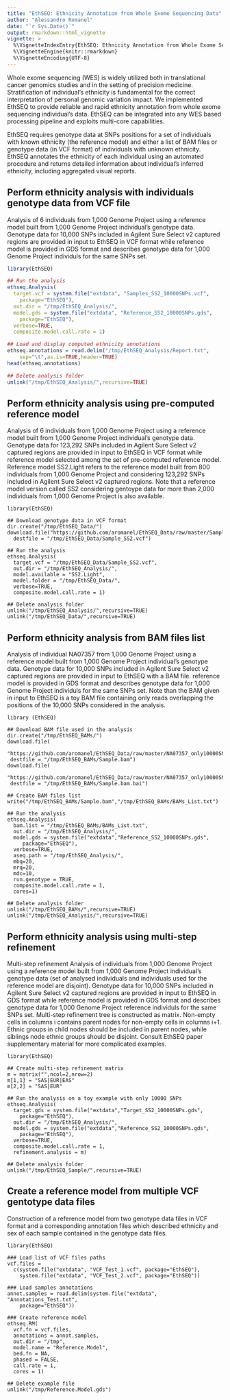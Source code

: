 ```yaml
---
title: "EthSEQ: Ethnicity Annotation from Whole Exome Sequencing Data"
author: "Alessandro Romanel"
date: "`r Sys.Date()`"
output: rmarkdown::html_vignette
vignette: >
  %\VignetteIndexEntry{EthSEQ: Ethnicity Annotation from Whole Exome Sequencing Data}
  %\VignetteEngine{knitr::rmarkdown}
  %\VignetteEncoding{UTF-8}
---
```


Whole exome sequencing (WES) is widely utilized both in translational cancer genomics studies and in the setting of precision medicine. Stratification of individual’s ethnicity is fundamental for the correct interpretation of personal genomic variation impact. We implemented EthSEQ to provide reliable and rapid ethnicity annotation from whole exome sequencing individual’s data. EthSEQ can be integrated into any WES based processing pipeline and exploits multi-core capabilities.

EthSEQ requires genotype data at SNPs positions for a set of individuals with known ethnicity (the reference model) and either a list of BAM files or genotype data (in VCF format) of individuals with unknown ethnicity. EthSEQ annotates the ethnicity of each individual using an automated procedure and returns detailed information
about individual’s inferred ethnicity, including aggregated visual reports. 

## Perform ethnicity analysis with individuals genotype data from VCF file

Analysis of 6 individuals from 1,000 Genome Project using a reference model built from 1,000 Genome Project individual's genotype data. Genotype data for 10,000 SNPs included in Agilent Sure Select v2 captured regions are provided in input to EthSEQ in VCF format while reference model is provided in GDS format and describes genotype data for 1,000 Genome Project individuls for the same SNPs set. 

```r
library(EthSEQ)

## Run the analysis
ethseq.Analysis(
  target.vcf = system.file("extdata", "Samples_SS2_10000SNPs.vcf",
	package="EthSEQ"),
  out.dir = "/tmp/EthSEQ_Analysis/",
  model.gds = system.file("extdata", "Reference_SS2_10000SNPs.gds",
	package="EthSEQ"),
  verbose=TRUE,
  composite.model.call.rate = 1)

## Load and display computed ethnicity annotations
ethseq.annotations = read.delim("/tmp/EthSEQ_Analysis/Report.txt",
	sep="\t",as.is=TRUE,header=TRUE)
head(ethseq.annotations)

## Delete analysis folder
unlink("/tmp/EthSEQ_Analysis/",recursive=TRUE)
```

## Perform ethnicity analysis using pre-computed reference model

Analysis of 6 individuals from 1,000 Genome Project using a reference model built from 1,000 Genome Project individual's genotype data. Genotype data for 123,292 SNPs included in Agilent Sure Select v2 captured regions are provided in input to EthSEQ in VCF format while reference model selected among the set of pre-computed reference model. Reference model SS2.Light refers to the reference model built from 800 individuals from 1,000 Genome Project and considering 123,292 SNPs included in Agilent Sure Select v2 captured regions. Note that a reference model version called SS2 considering gentoype data for more than 2,000 individuals from 1,000 Genome Project is also available.

```
library(EthSEQ)

## Download genotype data in VCF format
dir.create("/tmp/EthSEQ_Data/")
download.file("https://github.com/aromanel/EthSEQ_Data/raw/master/Sample_SS2.vcf",
  destfile = "/tmp/EthSEQ_Data/Sample_SS2.vcf")

## Run the analysis
ethseq.Analysis(
  target.vcf = "/tmp/EthSEQ_Data/Sample_SS2.vcf",
  out.dir = "/tmp/EthSEQ_Analysis/",
  model.available = "SS2.Light",
  model.folder = "/tmp/EthSEQ_Data/",
  verbose=TRUE,
  composite.model.call.rate = 1)

## Delete analysis folder
unlink("/tmp/EthSEQ_Analysis/",recursive=TRUE)
unlink("/tmp/EthSEQ_Data/",recursive=TRUE)
```

## Perform ethnicity analysis from BAM files list

Analysis of individual NA07357 from 1,000 Genome Project using a reference model built from 1,000 Genome Project individual's genotype data. Genotype data for 10,000 SNPs included in Agilent Sure Select v2 captured regions are provided in input to EthSEQ with a BAM file. reference model is provided in GDS format and describes genotype data for 1,000 Genome Project individuls for the same SNPs set. Note than the BAM given in input to EthSEQ is a toy BAM file containing only reads overlapping the positions of the 10,000 SNPs considered in the analysis.

```
library (EthSEQ)

## Download BAM file used in the analysis
dir.create("/tmp/EthSEQ_BAMs/")
download.file(
 "https://github.com/aromanel/EthSEQ_Data/raw/master/NA07357_only10000SNPs.bam",
 destfile = "/tmp/EthSEQ_BAMs/Sample.bam")
download.file(
 "https://github.com/aromanel/EthSEQ_Data/raw/master/NA07357_only10000SNPs.bam.bai",
 destfile = "/tmp/EthSEQ_BAMs/Sample.bam.bai")

## Create BAM files list 
write("/tmp/EthSEQ_BAMs/Sample.bam","/tmp/EthSEQ_BAMs/BAMs_List.txt")

## Run the analysis
ethseq.Analysis(
  bam.list = "/tmp/EthSEQ_BAMs/BAMs_List.txt",
  out.dir = "/tmp/EthSEQ_Analysis/",
  model.gds = system.file("extdata","Reference_SS2_10000SNPs.gds",
     package="EthSEQ"),
  verbose=TRUE,
  aseq.path = "/tmp/EthSEQ_Analysis/",
  mbq=20,
  mrq=20,
  mdc=10,
  run.genotype = TRUE,
  composite.model.call.rate = 1,
  cores=1)

## Delete analysis folder
unlink("/tmp/EthSEQ_BAMs/",recursive=TRUE)
unlink("/tmp/EthSEQ_Analysis/",recursive=TRUE)
```

## Perform ethnicity analysis using multi-step refinement

Multi-step refinement Analysis of individuals from 1,000 Genome Project using a reference model built from 1,000 Genome Project individual's genotype data (set of analysed individuals and individuals used for the reference model are disjoint). Genotype data for 10,000 SNPs included in Agilent Sure Select v2 captured regions are provided in input to EthSEQ in GDS format while reference model is provided in GDS format and describes genotype data for 1,000 Genome Project reference individuls for the same SNPs set. Multi-step refinement tree is constructed as matrix. Non-empty cells in columns i contains parent nodes for non-empty cells in columns i+1. Ethnic groups in child nodes should be included in parent nodes, while siblings node ethnic groups should be disjoint. Consult EthSEQ paper supplementary material for more complicated examples.  

```
library(EthSEQ)

## Create multi-step refinement matrix
m = matrix("",ncol=2,nrow=2)
m[1,1] = "SAS|EUR|EAS"
m[2,2] = "SAS|EUR"

## Run the analysis on a toy example with only 10000 SNPs
ethseq.Analysis(
  target.gds = system.file("extdata","Target_SS2_10000SNPs.gds",
	package="EthSEQ"),
  out.dir = "/tmp/EthSEQ_Analysis/",
  model.gds = system.file("extdata","Reference_SS2_10000SNPs.gds",
	package="EthSEQ"),
  verbose=TRUE,
  composite.model.call.rate = 1,
  refinement.analysis = m)

## Delete analysis folder
unlink("/tmp/EthSEQ_Sample/",recursive=TRUE)
```

## Create a reference model from multiple VCF gentotype data files

Construction of a reference model from two genotype data files in VCF format and a corresponding annotation files which described ethnicity and sex of each sample contained in the genotype data files.

```
library(EthSEQ)

### Load list of VCF files paths
vcf.files = 
  c(system.file("extdata", "VCF_Test_1.vcf", package="EthSEQ"),
    system.file("extdata", "VCF_Test_2.vcf", package="EthSEQ"))

### Load samples annotations
annot.samples = read.delim(system.file("extdata", "Annotations_Test.txt",
	package="EthSEQ"))

### Create reference model
ethseq.RM(
  vcf.fn = vcf.files,
  annotations = annot.samples,
  out.dir = "/tmp",
  model.name = "Reference.Model",
  bed.fn = NA,
  phased = FALSE,
  call.rate = 1,
  cores = 1)

## Delete example file
unlink("/tmp/Reference.Model.gds")
```

